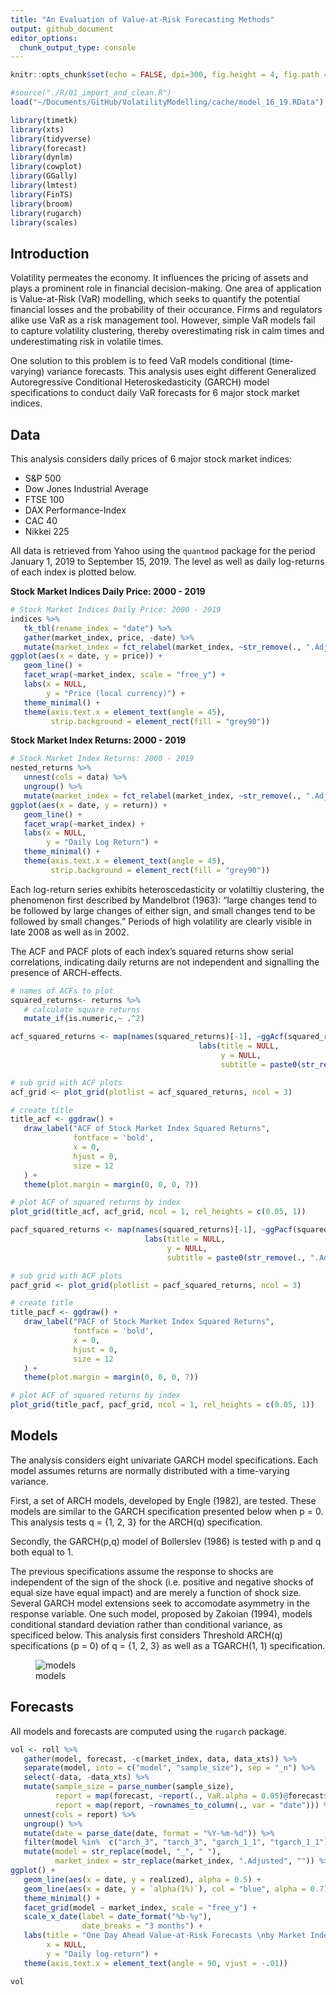 ```yaml
---
title: "An Evaluation of Value-at-Risk Forecasting Methods"
output: github_document
editor_options: 
  chunk_output_type: console
---
```


```r
knitr::opts_chunk$set(echo = FALSE, dpi=300, fig.height = 4, fig.path = "plots/README/README-")

#source("./R/01_import_and_clean.R")
load("~/Documents/GitHub/VolatilityModelling/cache/model_16_19.RData")

library(timetk)
library(xts)
library(tidyverse)
library(forecast)
library(dynlm)
library(cowplot)
library(GGally)
library(lmtest)
library(FinTS)
library(broom)
library(rugarch)
library(scales)

```

## Introduction 

Volatility permeates the economy. It influences the pricing of assets and plays a prominent role in financial decision-making. One area of application is Value-at-Risk (VaR) modelling, which seeks to quantify the potential financial losses and the probability of their occurance. Firms and regulators alike use VaR as a risk management tool. However, simple VaR models fail to capture volatility clustering, thereby overestimating risk in calm times and underestimating risk in volatile times.

One solution to this problem is to feed VaR models conditional (time-varying) variance forecasts. This analysis uses eight different Generalized Autoregressive Conditional Heteroskedasticity (GARCH) model specifications to conduct daily VaR forecasts for 6 major stock market indices. 

## Data

This analysis considers daily prices of 6 major stock market indices:

   * S&P 500
   * Dow Jones Industrial Average
   * FTSE 100
   * DAX Performance-Index
   * CAC 40
   * Nikkei 225
   
All data is retrieved from Yahoo using the `quantmod` package for the period January 1, 2019 to September 15, 2019. The level as well as daily log-returns of each index is plotted below.
   
**Stock Market Indices Daily Price: 2000 - 2019**
```r
# Stock Market Indices Daily Price: 2000 - 2019
indices %>% 
   tk_tbl(rename_index = "date") %>% 
   gather(market_index, price, -date) %>% 
   mutate(market_index = fct_relabel(market_index, ~str_remove(., ".Adjusted"))) %>% 
ggplot(aes(x = date, y = price)) +
   geom_line() +
   facet_wrap(~market_index, scale = "free_y") +
   labs(x = NULL,
        y = "Price (local currency)") +
   theme_minimal() +
   theme(axis.text.x = element_text(angle = 45),
         strip.background = element_rect(fill = "grey90"))
```

**Stock Market Index Returns: 2000 - 2019**
``` r
# Stock Market Index Returns: 2000 - 2019
nested_returns %>% 
   unnest(cols = data) %>% 
   ungroup() %>% 
   mutate(market_index = fct_relabel(market_index, ~str_remove(., ".Adjusted"))) %>% 
ggplot(aes(x = date, y = return)) +
   geom_line() +
   facet_wrap(~market_index) +
   labs(x = NULL,
        y = "Daily Log Return") +
   theme_minimal() +
   theme(axis.text.x = element_text(angle = 45),
         strip.background = element_rect(fill = "grey90"))
```

Each log-return series exhibits heteroscedasticity or volatiltiy clustering, the phenomenon first described by Mandelbrot (1963): "large changes tend to be followed by large changes of either sign, and small changes tend to be followed by small changes." Periods of high volatility are clearly visible in late 2008 as well as in 2002.

The ACF and PACF plots of each index's squared returns show serial correlations, indicating daily returns are not independent and signalling the presence of ARCH-effects.

```r
# names of ACFs to plot
squared_returns<- returns %>% 
   # calculate square returns
   mutate_if(is.numeric,~ .^2)

acf_squared_returns <- map(names(squared_returns)[-1], ~ggAcf(squared_returns[[.]], lag.max = 50) + 
                                          labs(title = NULL,
                                               y = NULL,
                                               subtitle = paste0(str_remove(., ".Adjusted"), " squared returns")))

# sub grid with ACF plots
acf_grid <- plot_grid(plotlist = acf_squared_returns, ncol = 3)

# create title 
title_acf <- ggdraw() + 
   draw_label("ACF of Stock Market Index Squared Returns",
              fontface = 'bold',
              x = 0,
              hjust = 0,
              size = 12
   ) +
   theme(plot.margin = margin(0, 0, 0, 7))
```

```r
# plot ACF of squared returns by index
plot_grid(title_acf, acf_grid, ncol = 1, rel_heights = c(0.05, 1))
```

```r
pacf_squared_returns <- map(names(squared_returns)[-1], ~ggPacf(squared_returns[[.]], lag.max = 50) + 
                              labs(title = NULL,
                                   y = NULL,
                                   subtitle = paste0(str_remove(., ".Adjusted"), " squared returns")))

# sub grid with ACF plots
pacf_grid <- plot_grid(plotlist = pacf_squared_returns, ncol = 3)

# create title 
title_pacf <- ggdraw() + 
   draw_label("PACF of Stock Market Index Squared Returns",
              fontface = 'bold',
              x = 0,
              hjust = 0,
              size = 12
   ) +
   theme(plot.margin = margin(0, 0, 0, 7))
```

```r
# plot ACF of squared returns by index
plot_grid(title_pacf, pacf_grid, ncol = 1, rel_heights = c(0.05, 1))
```

## Models

The analysis considers eight univariate GARCH model specifications. Each model assumes returns are normally distributed with a time-varying variance.

First, a set of ARCH models, developed by Engle (1982), are tested. These models are similar to the GARCH specification presented below when p = 0. This analysis tests q = {1, 2, 3} for the ARCH(q) specification. 

Secondly, the GARCH(p,q) model of Bollerslev (1986) is tested with p and q both equal to 1. 

The previous specifications assume the response to shocks are independent of the sign of the shock (i.e. positive and negative shocks of equal size have equal impact) and are merely a function of shock size. Several GARCH model extensions seek to accomodate asymmetry in the response variable. One such model, proposed by Zakoian (1994), models conditional standard deviation rather than conditional variance, as specificed below. This analysis first considers Threshold ARCH(q) specifications (p = 0) of q = {1, 2, 3} as well as a TGARCH(1, 1) specification. 

![models](./plots/Models.png)

## Forecasts

All models and forecasts are computed using the `rugarch` package. 

```r
vol <- roll %>% 
   gather(model, forecast, -c(market_index, data, data_xts)) %>% 
   separate(model, into = c("model", "sample_size"), sep = "_n") %>% 
   select(-data, -data_xts) %>% 
   mutate(sample_size = parse_number(sample_size),
          report = map(forecast, ~report(., VaR.alpha = 0.05)@forecast$VaR),
          report = map(report, ~rownames_to_column(., var = "date"))) %>% 
   unnest(cols = report) %>% 
   ungroup() %>% 
   mutate(date = parse_date(date, format = "%Y-%m-%d")) %>% 
   filter(model %in%  c("arch_3", "tarch_3", "garch_1_1", "tgarch_1_1"), sample_size == 4000) %>% 
   mutate(model = str_replace(model, "_", " "), 
          market_index = str_replace(market_index, ".Adjusted", "")) %>% 
ggplot() +
   geom_line(aes(x = date, y = realized), alpha = 0.5) +
   geom_line(aes(x = date, y = `alpha(1%)`), col = "blue", alpha = 0.7) +
   theme_minimal() +
   facet_grid(model ~ market_index, scale = "free_y") +
   scale_x_date(label = date_format("%b-%y"),
                date_breaks = "3 months") +
   labs(title = "One Day Ahead Value-at-Risk Forecasts \nby Market Index and Model Specification",
        x = NULL,
        y = "Daily log-return") +
   theme(axis.text.x = element_text(angle = 90, vjust = -.01))
```

```r
vol
```


